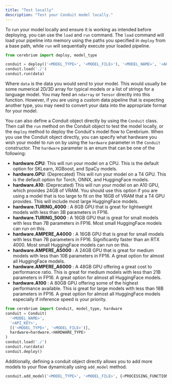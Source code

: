 ```yaml
---
title: "Test locally"
description: "Test your Conduit model locally."
---
```


To run your model locally and ensure it is working as intended before
deploying, you can use the `load` and `run` command. The `load` command will
load your pipeline into memory using the paths you specified in `deploy` from a base path, while `run`
will sequentially execute your loaded pipeline.

```python
from cerebrium import deploy, model_type

conduit = deploy(('<MODEL_TYPE>', '<MODEL_FILE>'), '<MODEL_NAME>', '<API_KEY>')
conduit.load('./')
conduit.run(data)
```

Where `data` is the data you would send to your model. This would usually be
some numerical 2D/3D array for typical models or a list of strings for a language model. You may
feed an `ndarray` or `Tensor` directly into this function. However, if you are
using a custom data pipeline that is expecting another type, you may need to convert your data into the
appropriate format for your model.

You can also define a Conduit object directly by using the `Conduit` class. Then call the `run` method on the Conduit object to test the model locally, or the `deploy` method to deploy the Conduit's model flow to Cerebrium.
When you use the Conduit object directly, you can specify what hardware you wish your model to run on by using the `hardware` parameter in the `Conduit` constructor.
The `hardware` parameter is an enum that can be one of the following:

- **hardware.CPU**: This will run your model on a CPU. This is the default option for SKLearn, XGBoost, and SpaCy models.
- **hardware.GPU**: (Deprecated) This will run your model on a T4 GPU. This is the default option for Torch, ONNX, and HuggingFace models.
- **hardware.A10**: (Deprecated) This will run your model on an A10 GPU, which provides 24GB of VRAM. You should use this option if you are using a model that is too large to fit on the 16GB of VRAM that a T4 GPU provides. This will include most large HuggingFace models.
- **hardware.TURING_4000** : A 8GB GPU that is great for lightweight models with less than 3B parameters in FP16.
- **hardware.TURING_5000** : A 16GB GPU that is great for small models with less than 7B parameters in FP16. Most small HuggingFace models can run on this.
- **hardware.AMPERE_A4000** : A 16GB GPU that is great for small models with less than 7B parameters in FP16. Significantly faster than an RTX 4000. Most small HuggingFace models can run on this.
- **hardware.AMPERE_A5000** : A 24GB GPU that is great for medium models with less than 10B parameters in FP16. A great option for almost all HuggingFace models.
- **hardware.AMPERE_A6000** : A 48GB GPU offering a great cost to performance ratio. This is great for medium models with less than 21B parameters in FP16. A great option for almost all HuggingFace models.
- **hardware.A100** : A 80GB GPU offering some of the highest performance available. This is great for large models with less than 18B parameters in FP16. A great option for almost all HuggingFace models especially if inference speed is your priority.

```python
from cerebrium import Conduit, model_type, hardware
conduit = Conduit(
  '<MODEL_NAME>',
  '<API_KEY>',
  [('<MODEL_TYPE>', '<MODEL_FILE>')],
  hardware=hardware.<HARDWARE_TYPE>
)
conduit.load('./')
conduit.run(data)
conduit.deploy()
```

Additionally, defining a conduit object directly allows you to add more models to your flow dynamically using `add_model` method.

```python
conduit.add_model('<MODEL_TYPE>', '<MODEL_FILE>', {<PROCESSING_FUNCTIONS>})
```
